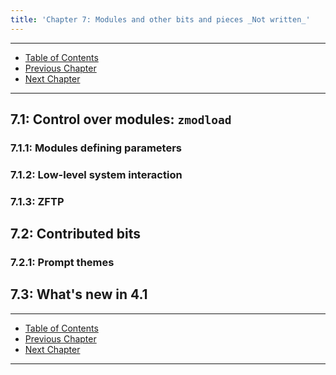 ```yaml
---
title: 'Chapter 7: Modules and other bits and pieces _Not written_'
---
```


* * *

*   [Table of Contents](zshguide.html)
*   [Previous Chapter](zshguide06.html)
*   [Next Chapter](zshguide08.html)

* * *

7.1: Control over modules: `zmodload`
-------------------------------------

### 7.1.1: Modules defining parameters

### 7.1.2: Low-level system interaction

### 7.1.3: ZFTP

7.2: Contributed bits
---------------------

### 7.2.1: Prompt themes

7.3: What's new in 4.1
----------------------

* * *

*   [Table of Contents](zshguide.html)
*   [Previous Chapter](zshguide06.html)
*   [Next Chapter](zshguide08.html)

* * *
